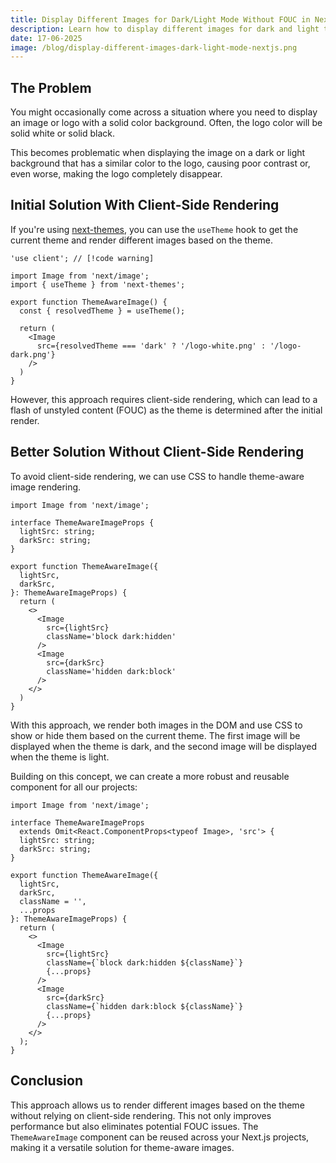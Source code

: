 ```yaml
---
title: Display Different Images for Dark/Light Mode Without FOUC in Next.js
description: Learn how to display different images for dark and light themes without flash of unstyled content or client-side rendering.
date: 17-06-2025
image: /blog/display-different-images-dark-light-mode-nextjs.png
---
```


## The Problem

You might occasionally come across a situation where you need to display an image or logo with a solid color background. Often, the logo color will be solid white or solid black.

This becomes problematic when displaying the image on a dark or light background that has a similar color to the logo, causing poor contrast or, even worse, making the logo completely disappear.

## Initial Solution With Client-Side Rendering

If you're using [next-themes](https://github.com/pacocoursey/next-themes), you can use the `useTheme` hook to get the current theme and render different images based on the theme.

```tsx title="ThemeAwareImage.tsx" showLineNumbers
'use client'; // [!code warning]

import Image from 'next/image';
import { useTheme } from 'next-themes';

export function ThemeAwareImage() {
  const { resolvedTheme } = useTheme();

  return (
    <Image
      src={resolvedTheme === 'dark' ? '/logo-white.png' : '/logo-dark.png'}
    />
  )
}
```

However, this approach requires client-side rendering, which can lead to a flash of unstyled content (FOUC) as the theme is determined after the initial render.

## Better Solution Without Client-Side Rendering

To avoid client-side rendering, we can use CSS to handle theme-aware image rendering.

```tsx title="ThemeAwareImage.tsx" showLineNumbers {27,34}
import Image from 'next/image';

interface ThemeAwareImageProps {
  lightSrc: string;
  darkSrc: string;
}

export function ThemeAwareImage({ 
  lightSrc, 
  darkSrc, 
}: ThemeAwareImageProps) {
  return (
    <>
      <Image
        src={lightSrc}
        className='block dark:hidden'
      />
      <Image
        src={darkSrc}
        className='hidden dark:block'
      />
    </>
  )
}
```

With this approach, we render both images in the DOM and use CSS to show or hide them based on the current theme. The first image will be displayed when the theme is dark, and the second image will be displayed when the theme is light.

Building on this concept, we can create a more robust and reusable component for all our projects:

```tsx title="ThemeAwareImage.tsx" showLineNumbers
import Image from 'next/image';

interface ThemeAwareImageProps
  extends Omit<React.ComponentProps<typeof Image>, 'src'> {
  lightSrc: string;
  darkSrc: string;
}

export function ThemeAwareImage({
  lightSrc,
  darkSrc,
  className = '',
  ...props
}: ThemeAwareImageProps) {
  return (
    <>
      <Image
        src={lightSrc}
        className={`block dark:hidden ${className}`}
        {...props}
      />
      <Image
        src={darkSrc}
        className={`hidden dark:block ${className}`}
        {...props}
      />
    </>
  );
}
```

## Conclusion

This approach allows us to render different images based on the theme without relying on client-side rendering. This not only improves performance but also eliminates potential FOUC issues. The `ThemeAwareImage` component can be reused across your Next.js projects, making it a versatile solution for theme-aware images.
